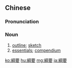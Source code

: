 {{also|纲要}}
==Chinese==
{{zh-forms|s=纲要}}

===Pronunciation===
{{zh-pron
|m=gāngyào
|c=gong1 jiu3
|mn=qz,tw,xm,zz:kang-iàu/zz:kong-iàu
|cat=n
}}

===Noun===
{{zh-noun}}

# [[outline]]; [[sketch]]
# [[essentials]]; [[compendium]]
#: {{zh-x|《^全國 ^農業 ^發展 ^剛要》|The National Programme of Agricultural Development (1956 - 1967)}}

{{zh-cat|Advanced}}

[[ko:綱要]]
[[hu:綱要]]
[[mg:綱要]]
[[ja:綱要]]
